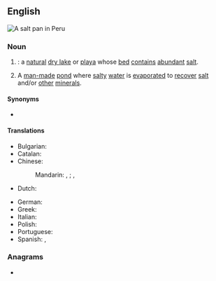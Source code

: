{{also|saltpan}}
==English==
[[Image:Salineras de Maras, Maras, Perú, 2015-07-30, DD 03-07 PAN.JPG|thumb|right|A salt pan in Peru]]
{{wikipedia}}

===Noun===
{{en-noun}}

# {{syn of|en|salt flat|nodot=a}}: a [[natural]] [[dry lake]] or [[playa]] whose [[bed]] [[contain]]s [[abundant]] [[salt]].
# A [[man-made]] [[pond]] where [[salty]] [[water]] is [[evaporate]]d to [[recover]] [[salt]] and/or [[other]] [[mineral]]s.

====Synonyms====
* {{sense|evaporation pond}} {{l|en|pan}}

====Translations====
{{trans-top|A man-made pond where salty water is evaporated}}
* Bulgarian: {{t+|bg|солница|f}}
* Catalan: {{t|ca|salina|f}}
* Chinese:
*: Mandarin: {{t+|cmn|鹽池|sc=Hani}}, {{t+|cmn|盐池|tr=yánchí|sc=Hani}}; {{t+|cmn|鹽田|sc=Hani}}, {{t+|cmn|盐田|tr=yántián|sc=Hani}}
* Dutch: {{t|nl|zoutpan(ne)|f}}
{{trans-mid}}
* German: {{t|de|Salzpfanne|f}}
* Greek: {{t+|el|αλυκή|f}}
* Italian: {{t+|it|salina|f}}
* Polish: {{t+|pl|salina|f}}
* Portuguese: {{t+|pt|salina|f}}
* Spanish: {{t|es|salinera|f}}, {{t+|es|salar|m}}
{{trans-bottom}}

===Anagrams===
* {{anagrams|en|a=aalnpst|Patlans|platans}}